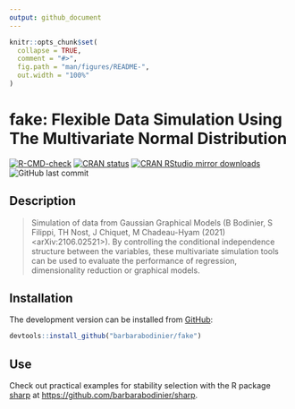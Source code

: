 ```yaml
---
output: github_document
---
```


<!-- README.md is generated from README.Rmd. Please edit that file -->

```r
knitr::opts_chunk$set(
  collapse = TRUE,
  comment = "#>",
  fig.path = "man/figures/README-",
  out.width = "100%"
)
```

# fake: Flexible Data Simulation Using The Multivariate Normal Distribution

<!-- badges: start -->
  [![R-CMD-check](https://github.com/barbarabodinier/fake/actions/workflows/R-CMD-check.yaml/badge.svg)](https://github.com/barbarabodinier/fake/actions/workflows/R-CMD-check.yaml)
  [![CRAN status](https://www.r-pkg.org/badges/version/fake)](https://CRAN.R-project.org/package=fake)
[![CRAN RStudio mirror downloads](https://cranlogs.r-pkg.org/badges/grand-total/fake?color=blue)](https://r-pkg.org/pkg/fake)
![GitHub last commit](https://img.shields.io/github/last-commit/barbarabodinier/fake?logo=GitHub&style=flat-square)
  <!-- badges: end -->

## Description

> Simulation of data from Gaussian Graphical Models (B Bodinier, S Filippi, TH Nost, J Chiquet, M Chadeau-Hyam (2021) <arXiv:2106.02521>). By controlling the conditional independence structure between the variables, these multivariate simulation tools can be used to evaluate the performance of regression, dimensionality reduction or graphical models.


## Installation

The development version can be installed from [GitHub](https://github.com/):

``` r
devtools::install_github("barbarabodinier/fake")
```

## Use

Check out practical examples for stability selection with the R package [sharp](https://github.com/barbarabodinier/sharp) at [https://github.com/barbarabodinier/sharp](https://github.com/barbarabodinier/sharp). 


